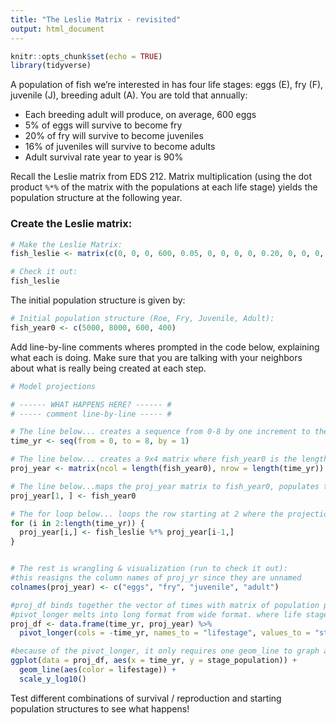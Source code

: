 ```yaml
---
title: "The Leslie Matrix - revisited"
output: html_document
---
```


```r
knitr::opts_chunk$set(echo = TRUE)
library(tidyverse)
```

A population of fish we're interested in has four life stages: eggs (E), fry (F), juvenile (J), breeding adult (A). You are told that annually:

- Each breeding adult will produce, on average, 600 eggs
- 5% of eggs will survive to become fry
- 20% of fry will survive to become juveniles
- 16% of juveniles will survive to become adults
- Adult survival rate year to year is 90%

Recall the Leslie matrix from EDS 212. Matrix multiplication (using the dot product `%*%` of the matrix with the populations at each life stage) yields the population structure at the following year. 

### Create the Leslie matrix:

```r
# Make the Leslie Matrix:
fish_leslie <- matrix(c(0, 0, 0, 600, 0.05, 0, 0, 0, 0, 0.20, 0, 0, 0, 0, 0.16, 0.9), nrow = 4, ncol = 4, byrow = TRUE)

# Check it out: 
fish_leslie
```

The initial population structure is given by: 
```r
# Initial population structure (Roe, Fry, Juvenile, Adult): 
fish_year0 <- c(5000, 8000, 600, 400)
```


Add line-by-line comments wheres prompted in the code below, explaining what each is doing. Make sure that you are talking with your neighbors about what is really being created at each step. 

```r
# Model projections

# ------ WHAT HAPPENS HERE? ------ #
# ----- comment line-by-line ----- #

# The line below... creates a sequence from 0-8 by one increment to the time in years.
time_yr <- seq(from = 0, to = 8, by = 1)

# The line below... creates a 9x4 matrix where fish_year0 is the length of the column and time_yr is the length of the row
proj_year <- matrix(ncol = length(fish_year0), nrow = length(time_yr))

# The line below...maps the proj_year matrix to fish_year0, populates the proj_yr matrix where the right ROW (row 1) will be populated by the initial condition of fish_yr0. only populates first row
proj_year[1, ] <- fish_year0

# The for loop below... loops the row starting at 2 where the projection year is subtracted by 1 with each iteration. seq_along is not used bc row 1 has already been populated. starting in row two, this takes the dot product of the matrix and the row containing the vector from the previous cycle.
for (i in 2:length(time_yr)) {
  proj_year[i,] <- fish_leslie %*% proj_year[i-1,]
}


# The rest is wrangling & visualization (run to check it out):
#this reasigns the column names of proj_yr since they are unnamed
colnames(proj_year) <- c("eggs", "fry", "juvenile", "adult")

#proj_df binds together the vector of times with matrix of population projections
#pivot_longer melts into long format from wide format. where life stage is split over 4 different columns and turns it into one column. the second column stage_population takes the values in those columns and aligns them next to each other appropriately. -time_yr excludes time_yr
proj_df <- data.frame(time_yr, proj_year) %>% 
  pivot_longer(cols = -time_yr, names_to = "lifestage", values_to = "stage_population")

#because of the pivot_longer, it only requires one geom_line to graph all different lifestages
ggplot(data = proj_df, aes(x = time_yr, y = stage_population)) +
  geom_line(aes(color = lifestage)) +
  scale_y_log10()

```

Test different combinations of survival / reproduction and starting population structures to see what happens! 


